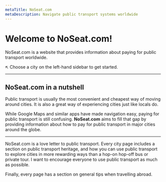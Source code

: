 ```yaml
---
metaTitle: NoSeat.com
metaDescription: Navigate public transport systems worldwide
---
```


# Welcome to NoSeat.com!
NoSeat.com is a website that provides information about paying for public transport worldwide. 

↖ Choose a city on the left-hand sidebar to get started.

---

## NoSeat.com in a nutshell

Public transport is usually the most convenient and cheapest way of moving around cities. 
It is also a great way of experiencing cities just like locals do. 

While Google Maps and similar apps have made navigation easy, paying for public transport is still confusing. **NoSeat.com** aims to fill that gap by providing information about how to pay for public transport in major cities around the globe. 

---

NoSeat.com is a love letter to public transport. Every city page includes a section on public transport heritage, and how you can use public transport to explore cities in more rewarding ways than a hop-on hop-off bus or private tour. I want to encourage everyone to use public transport as much as possible. 

Finally, every page has a section on general tips when travelling abroad. 

